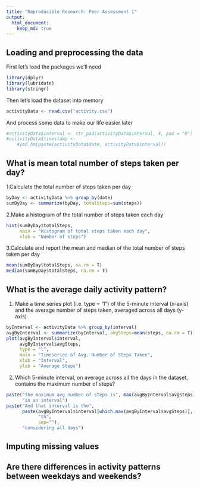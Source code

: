 ```yaml
---
title: "Reproducible Research: Peer Assessment 1"
output: 
  html_document:
    keep_md: true
---
```


## Loading and preprocessing the data

First let's load the packages we'll need
```r
library(dplyr)
library(lubridate)
library(stringr)
```

Then let's load the dataset into memory
```r
activityData <- read.csv("activity.csv")
```

And process some data to make our life easier later
```r
#activityData$interval <- str_pad(activityData$interval, 4, pad = "0")
#activityData$timestamp <- 
    #ymd_hm(paste(activityData$date, activityData$interval))
```

## What is mean total number of steps taken per day?

1.Calculate the total number of steps taken per day
```r
byDay <- activityData %>% group_by(date)
sumByDay <- summarize(byDay, totalSteps=sum(steps))
```

2.Make a histogram of the total number of steps taken each day
```r
hist(sumByDay$totalSteps, 
     main = "Histogram of total steps taken each day", 
     xlab = "Number of steps")
```

3.Calculate and report the mean and median of the total number of steps taken
per day
```r
mean(sumByDay$totalSteps, na.rm = T)
median(sumByDay$totalSteps, na.rm = T)
```

## What is the average daily activity pattern?

1. Make a time series plot (i.e. \color{red}{\verb|type = "l"|}type = "l") of 
the 5-minute interval (x-axis) and the average number of steps taken, averaged 
across all days (y-axis)
```r
byInterval <- activityData %>% group_by(interval)
avgByInterval <- summarize(byInterval, avgSteps=mean(steps, na.rm = T))
plot(avgByInterval$interval, 
     avgByInterval$avgSteps, 
     type = "l", 
     main = "Timeseries of Avg. Number of Steps Taken", 
     xlab = "Interval", 
     ylab = "Average Steps")
```

2. Which 5-minute interval, on average across all the days in the dataset, 
contains the maximum number of steps?
```r
paste("The maximum avg number of steps is", max(avgByInterval$avgSteps), 
      "in an interval")
paste("And that interval is the",
      paste(avgByInterval$interval[which.max(avgByInterval$avgSteps)], 
            "th", 
            sep=""), 
      "considering all days")
```

## Imputing missing values



## Are there differences in activity patterns between weekdays and weekends?
